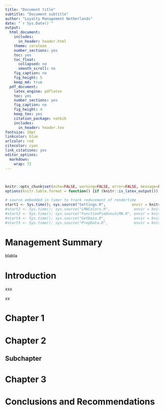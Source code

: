 ```yaml
---
title: "Document title"
subtitle: "Document subtitle"
author: "Loyalty Management Netherlands"
date: "`r Sys.Date()`"
output:
  html_document:
    includes:
      in_header: header.html
    theme: cerulean
    number_sections: yes
    toc: yes
    toc_float:
      collapsed: no
      smooth_scroll: no
    fig_caption: no
    fig_height: 5
    keep_md: true
  pdf_document: 
    latex_engine: pdflatex
    toc: yes
    number_sections: yes
    fig_caption: no
    fig_height: 4
    keep_tex: yes
    citation_package: natbib
    includes:
      in_header: header.tex
fontsize: 10pt
linkcolor: blue
urlcolor: red
citecolor: cyan
link_citations: yes
editor_options: 
  markdown: 
    wrap: 72
---
```


<!-- ldh: This line is how you make comments in markdown, won't show in the document -->

\

```r
knitr::opts_chunk$set(echo=FALSE, warning=FALSE, error=FALSE, message=FALSE)
options(knitr.table.format = function() {if (knitr::is_latex_output()) 'latex' else 'pandoc'})
```

```r
# source embedded in timer to track reducement of rendertime
start1 <- Sys.time(); sys.source("Settings.R",            envir = knitr::knit_global()); end1 <- Sys.time() - start1
#start2 <- Sys.time(); sys.source("LMNColors.R",           envir = knitr::knit_global()); end2 <- Sys.time() - start2
#start3 <- Sys.time(); sys.source("FunctionPieDonutLMN.R", envir = knitr::knit_global()); end3 <- Sys.time() - start3
#start4 <- Sys.time(); sys.source("GetData.R",             envir = knitr::knit_global()); end4 <- Sys.time() - start4
#start5 <- Sys.time(); sys.source("PrepData.R",            envir = knitr::knit_global()); end5 <- Sys.time() - start5
```

\newpage

# Management Summary

blabla
\newpage

# Introduction

xxx

xx

# Chapter 1

# Chapter 2

## Subchapter

# Chapter 3

# Conclusions and Recommendations
